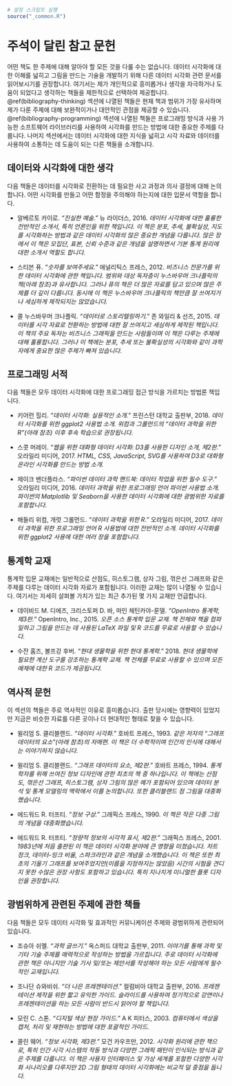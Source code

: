 ```r
# 설정 스크립트 실행
source("_common.R")
```

# 주석이 달린 참고 문헌 {#bibliography}

어떤 책도 한 주제에 대해 알아야 할 모든 것을 다룰 수는 없습니다. 데이터 시각화에 대한 이해를 넓히고 그림을 만드는 기술을 개발하기 위해 다른 데이터 시각화 관련 문서를 읽어보시기를 권장합니다. 여기서는 제가 개인적으로 흥미롭거나 생각을 자극하거나 도움이 되었다고 생각하는 책들을 제한적으로 선택하여 제공합니다. \@ref(bibliography-thinking) 섹션에 나열된 책들은 현재 책과 범위가 가장 유사하며 제가 다룬 주제에 대해 보완적이거나 대안적인 관점을 제공할 수 있습니다. \@ref(bibliography-programming) 섹션에 나열된 책들은 프로그래밍 방식과 사용 가능한 소프트웨어 라이브러리를 사용하여 시각화를 만드는 방법에 대한 중요한 주제를 다룹니다. 나머지 섹션에서는 데이터 시각화에 대한 지식을 넓히고 시각 자료와 데이터를 사용하여 소통하는 데 도움이 되는 다른 책들을 소개합니다.

## 데이터와 시각화에 대한 생각 {#bibliography-thinking}

다음 책들은 데이터를 시각화로 전환하는 데 필요한 사고 과정과 의사 결정에 대해 논의합니다. 어떤 시각화를 만들고 어떤 함정을 주의해야 하는지에 대한 입문서 역할을 합니다.

* 알베르토 카이로. *"진실한 예술."* 뉴 라이더스, 2016.
*데이터 시각화에 대한 훌륭한 전반적인 소개서, 특히 언론인을 위한 책입니다. 이 책은 분포, 추세, 불확실성, 지도를 시각화하는 방법과 같은 데이터 시각화의 많은 중요한 개념을 다룹니다. 많은 장에서 이 책은 모집단, 표본, 신뢰 수준과 같은 개념을 설명하면서 기본 통계 원리에 대한 소개서 역할도 합니다.*

* 스티븐 퓨. *"숫자를 보여주세요."* 애널리틱스 프레스, 2012.
*비즈니스 전문가를 위한 데이터 시각화에 관한 책입니다. 범위와 대상 독자층이 누스바우머 크나플릭의 책(아래 참조)과 유사합니다. 그러나 퓨의 책은 더 많은 자료를 담고 있으며 많은 주제를 더 깊이 다룹니다. 동시에 이 책은 누스바우머 크나플릭의 책만큼 잘 쓰여지거나 세심하게 제작되지는 않았습니다.*

* 콜 누스바우머 크나플릭. *"데이터로 스토리텔링하기."* 존 와일리 & 선즈, 2015.
*데이터를 시각 자료로 전환하는 방법에 대한 잘 쓰여지고 세심하게 제작된 책입니다. 이 책의 주요 독자는 비즈니스 그래픽을 만드는 사람들이며 이 책은 다루는 주제에 대해 훌륭합니다. 그러나 이 책에는 분포, 추세 또는 불확실성의 시각화와 같이 과학자에게 중요한 많은 주제가 빠져 있습니다.*


## 프로그래밍 서적 {#bibliography-programming}

다음 책들은 모두 데이터 시각화에 대한 프로그래밍 접근 방식을 가르치는 방법론 책입니다.

* 키어런 힐리. *"데이터 시각화: 실용적인 소개."* 프린스턴 대학교 출판부, 2018.
*데이터 시각화를 위한 ggplot2 사용법 소개. 위컴과 그롤먼드의 "데이터 과학을 위한 R"(아래 참조) 이후 후속 학습으로 권장됩니다.*

* 스콧 머레이. *"웹을 위한 대화형 데이터 시각화: D3를 사용한 디자인 소개, 제2판."* 오라일리 미디어, 2017.
*HTML, CSS, JavaScript, SVG를 사용하여 D3로 대화형 온라인 시각화를 만드는 방법 소개.*

* 제이크 밴더플라스. *"파이썬 데이터 과학 핸드북: 데이터 작업을 위한 필수 도구."* 오라일리 미디어, 2016.
*데이터 과학을 위한 프로그래밍 언어 파이썬 사용법 소개. 파이썬의 Matplotlib 및 Seaborn을 사용한 데이터 시각화에 대한 광범위한 자료를 포함합니다.*

* 해들리 위컴, 개럿 그롤먼드. *"데이터 과학을 위한 R."* 오라일리 미디어, 2017.
*데이터 과학을 위한 프로그래밍 언어 R 사용법에 대한 전반적인 소개. 데이터 시각화를 위한 ggplot2 사용에 대한 여러 장을 포함합니다.*


## 통계학 교재

통계학 입문 교재에는 일반적으로 산점도, 히스토그램, 상자 그림, 꺾은선 그래프와 같은 주제를 다루는 데이터 시각화 자료가 포함됩니다. 이러한 교재는 많이 나열될 수 있습니다. 여기서는 자세히 살펴볼 가치가 있는 최근 추가된 몇 가지 교재만 언급합니다.

* 데이비드 M. 디에즈, 크리스토퍼 D. 바, 마인 체틴카야-룬델. *"OpenIntro 통계학, 제3판."* OpenIntro, Inc., 2015.
*오픈 소스 통계학 입문 교재. 책 전체와 책을 컴파일하고 그림을 만드는 데 사용된 LaTeX 파일 및 R 코드를 무료로 사용할 수 있습니다.*

* 수잔 홈즈, 볼프강 후버. *"현대 생물학을 위한 현대 통계학."* 2018.
*현대 생물학에 필요한 계산 도구를 강조하는 통계학 교재. 책 전체를 무료로 사용할 수 있으며 모든 예제에 대한 R 코드가 제공됩니다.*


## 역사적 문헌

이 섹션의 책들은 주로 역사적인 이유로 흥미롭습니다. 출판 당시에는 영향력이 있었지만 지금은 비슷한 자료를 다른 곳이나 더 현대적인 형태로 찾을 수 있습니다.


* 윌리엄 S. 클리블랜드. *"데이터 시각화."* 호바트 프레스, 1993.
*같은 저자의 "그래프 데이터의 요소"(아래 참조)의 자매편. 이 책은 더 수학적이며 인간의 인식에 대해서는 이야기하지 않습니다.*

* 윌리엄 S. 클리블랜드. *"그래프 데이터의 요소, 제2판."* 호바트 프레스, 1994.
*통계학자를 위해 쓰여진 정보 디자인에 관한 최초의 책 중 하나입니다. 이 책에는 산점도, 꺾은선 그래프, 히스토그램, 상자 그림의 많은 예가 포함되어 있으며 데이터 분석 및 통계 모델링의 맥락에서 이를 논의합니다. 또한 클리블랜드 점 그림을 대중화했습니다.*

* 에드워드 R. 터프티. *"정보 구상."* 그래픽스 프레스, 1990.
*이 책은 작은 다중 그림의 개념을 대중화했습니다.*

* 에드워드 R. 터프티. *"정량적 정보의 시각적 표시, 제2판."* 그래픽스 프레스, 2001.
*1983년에 처음 출판된 이 책은 데이터 시각화 분야에 큰 영향을 미쳤습니다. 차트 정크, 데이터-잉크 비율, 스파크라인과 같은 개념을 소개했습니다. 이 책은 또한 최초의 기울기 그래프를 보여주었지만(이름을 지정하지는 않았음) 시간의 시험을 견디지 못한 수많은 권장 사항도 포함하고 있습니다. 특히 지나치게 미니멀한 플롯 디자인을 권장합니다.*


## 광범위하게 관련된 주제에 관한 책들

다음 책들은 모두 데이터 시각화 및 효과적인 커뮤니케이션 주제와 광범위하게 관련되어 있습니다.

* 조슈아 쉬멜. *"과학 글쓰기."* 옥스퍼드 대학교 출판부, 2011.
*이야기를 통해 과학 및 기타 기술 주제를 매력적으로 작성하는 방법을 가르칩니다. 주로 데이터 시각화에 관한 책은 아니지만 기술 기사 및/또는 제안서를 작성해야 하는 모든 사람에게 필수적인 교재입니다.*

* 조나단 슈와비쉬. *"더 나은 프레젠테이션."* 컬럼비아 대학교 출판부, 2016.
*프레젠테이션 제작을 위한 짧고 유익한 가이드. 슬라이드를 사용하여 정기적으로 강연이나 프레젠테이션을 하는 모든 사람이 반드시 읽어야 할 책입니다.*

* 모린 C. 스톤. *"디지털 색상 현장 가이드."* A K 피터스, 2003.
*컴퓨터에서 색상을 캡처, 처리 및 재현하는 방법에 대한 포괄적인 가이드.*

* 콜린 웨어. *"정보 시각화, 제3판."* 모건 카우프만, 2012.
*시각화 원리에 관한 책으로, 특히 인간 시각 시스템의 작동 방식과 다양한 그래픽 패턴이 인식되는 방식과 같은 주제를 다룹니다. 이 책은 사용자 인터페이스 및 가상 세계를 포함한 다양한 시각화 시나리오를 다루지만 2D 그림 형태의 데이터 시각화에는 비교적 덜 중점을 둡니다.*
